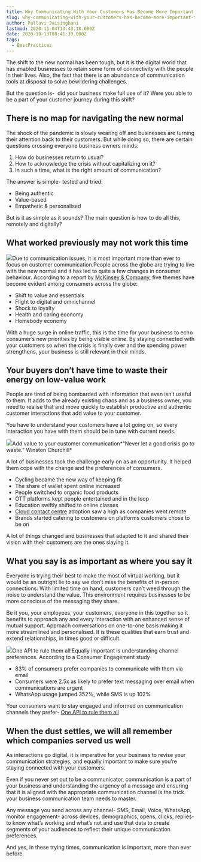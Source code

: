 ```yaml
---
title: Why Communicating With Your Customers Has Become More Important Than Ever?
slug: why-communicating-with-your-customers-has-become-more-important-than-ever
author: Pallavi Jaisinghani
lastmod: 2020-11-04T13:43:18.000Z
date: 2020-10-13T08:41:39.000Z
tags:
  - BestPractices
---
```


The shift to the new normal has been tough, but it is the digital world that has enabled businesses to retain some form of connectivity with the people in their lives. Also, the fact that there is an abundance of communication tools at disposal to solve bewildering challenges.   


But the question is-  did your business make full use of it? Were you able to be a part of your customer journey during this shift?

There is no map for navigating the new normal
---------------------------------------------

The shock of the pandemic is slowly wearing off and businesses are turning their attention back to their customers. But while doing so, there are certain questions crossing everyone business owners minds:

1. How do businesses return to usual?
2. How to acknowledge the crisis without capitalizing on it?
3. In such a time, what is the right amount of communication?

The answer is simple- tested and tried:

* Being authentic
* Value-based
* Empathetic & personalised

But is it as simple as it sounds? The main question is how to do all this, remotely and digitally?  


What worked previously may not work this time
---------------------------------------------

![](https://images-msg91.s3.ap-south-1.amazonaws.com/2020/10/Group-18802@2x-5.png)Due to communication issues, it is most important more than ever to focus on customer communication.People across the globe are trying to live with the new normal and it has led to quite a few changes in consumer behaviour. According to a report by [McKinsey & Company](https://www.mckinsey.com/business-functions/marketing-and-sales/our-insights/a-global-view-of-how-consumer-behavior-is-changing-amid-covid-19), five themes have become evident among consumers across the globe:

* Shift to value and essentials
* Flight to digital and omnichannel
* Shock to loyalty
* Health and caring economy
* Homebody economy

With a huge surge in online traffic, this is the time for your business to echo consumer’s new priorities by being visible online. By staying connected with your customers so when the crisis is finally over and the spending power strengthens, your business is still relevant in their minds.  


Your buyers don’t have time to waste their energy on low-value work
-------------------------------------------------------------------

People are tired of being bombarded with information that even isn’t useful to them. It adds to the already existing chaos and as a business owner, you need to realise that and move quickly to establish productive and authentic customer interactions that add value to your customer.   


You have to understand your customers have a lot going on, so every interaction you have with them should be in tune with current needs. 

![](https://images-msg91.s3.ap-south-1.amazonaws.com/2020/10/Group-18772@2x.png)Add value to your customer communication*“Never let a good crisis go to waste.” Winston Churchill*   


A lot of businesses took the challenge early on as an opportunity. It helped them cope with the change and the preferences of consumers.

* Cycling became the new way of keeping fit
* The share of wallet spent online increased
* People switched to organic food products
* OTT platforms kept people entertained and in the loop
* Education swiftly shifted to online classes
* [Cloud contact centre](https://msg91.com/hello/?utm_source=int&utm_medium=blog&utm_campaign=covidcommunication) adoption saw a high as companies went remote
* Brands started catering to customers on platforms customers chose to be on

A lot of things changed and businesses that adapted to it and shared their vision with their customers are the ones slaying it.   


What you say is as important as where you say it
------------------------------------------------

Everyone is trying their best to make the most of virtual working, but it would be an outright lie to say we don’t miss the benefits of in-person connections. With limited time on hand, customers can’t weed through the noise to understand the value. This environment requires businesses to be more conscious of the messaging they share.   


Be it you, your employees, your customers, everyone in this together so it benefits to approach any and every interaction with an enhanced sense of mutual support. Approach conversations on one-to-one basis making it more streamlined and personalised. It is these qualities that earn trust and extend relationships, in times good or difficult.   


![](https://images-msg91.s3.ap-south-1.amazonaws.com/2020/10/Group-18789@2x--1-.png)One API to rule them all!Equally important is understanding channel preferences. According to a Consumer Engagement study

* 83% of consumers prefer companies to communicate with them via email
* Consumers were 2.5x as likely to prefer text messaging over email when communications are urgent
* WhatsApp usage jumped 352%, while SMS is up 102%

Your consumers want to stay engaged and informed on communication channels they prefer- [One API to rule them all](https://msg91.com/one-api/?utm_source=int&utm_medium=blog&utm_campaign=covidcommunication)

When the dust settles, we will all remember which companies served us well
--------------------------------------------------------------------------

As interactions go digital, it is imperative for your business to revise your communication strategies, and equally important to make sure you’re staying connected with your customers.

Even if you never set out to be a communicator, communication is a part of your business and understanding the urgency of a message and ensuring that it is aligned with the appropriate communication channel is the trick your business communication team needs to master.   


Any message you send across any channel- SMS, Email, Voice, WhatsApp, monitor engagement- across devices, demographics, opens, clicks, replies- to know what’s working and what’s not and use that data to create segments of your audiences to reflect their unique communication preferences.   


And yes, in these trying times, communication is important, more than ever before.


